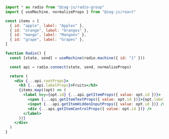 ```jsx
import * as radio from "@zag-js/radio-group"
import { useMachine, normalizeProps } from "@zag-js/react"

const items = [
  { id: "apple", label: "Apples" },
  { id: "orange", label: "Oranges" },
  { id: "mango", label: "Mangoes" },
  { id: "grape", label: "Grapes" },
]

function Radio() {
  const [state, send] = useMachine(radio.machine({ id: "1" }))

  const api = radio.connect(state, send, normalizeProps)

  return (
    <div {...api.rootProps}>
      <h3 {...api.labelProps}>Fruits</h3>
      {items.map((opt) => (
        <label key={opt.id} {...api.getItemProps({ value: opt.id })}>
          <span {...api.getItemTextProps({ value: opt.id })}>{opt.label}</span>
          <input {...api.getItemHiddenInputProps({ value: opt.id })} />
          <div {...api.getItemControlProps({ value: opt.id })} />
        </label>
      ))}
    </div>
  )
}
```
